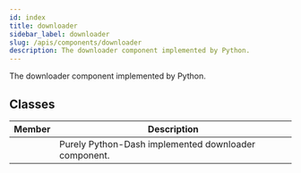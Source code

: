 ```yaml
---
id: index
title: downloader
sidebar_label: downloader
slug: /apis/components/downloader
description: The downloader component implemented by Python.
---
```




<APITopBar type="module" source="components/downloader.py" />

The downloader component implemented by Python.

## Classes

|                                      Member                                      | <center>Description</center>                         |
| :------------------------------------------------------------------------------: | :--------------------------------------------------- |
| [<IconObjType type="class" hasText={true} text="Downloader"/>](./Downloader.mdx) | Purely Python-Dash implemented downloader component. |
